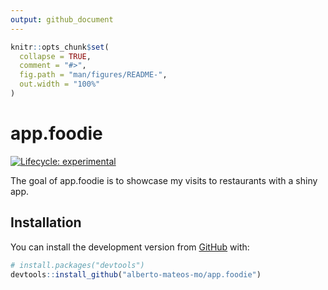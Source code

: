 ```yaml
---
output: github_document
---
```


<!-- README.md is generated from README.Rmd. Please edit that file -->

```r
knitr::opts_chunk$set(
  collapse = TRUE,
  comment = "#>",
  fig.path = "man/figures/README-",
  out.width = "100%"
)
```

# app.foodie

<!-- badges: start -->
[![Lifecycle: experimental](https://img.shields.io/badge/lifecycle-experimental-orange.svg)](https://www.tidyverse.org/lifecycle/#experimental)
<!-- badges: end -->

The goal of app.foodie is to showcase my visits to restaurants with a shiny app.

## Installation

You can install the development version from [GitHub](https://github.com/) with:

``` r
# install.packages("devtools")
devtools::install_github("alberto-mateos-mo/app.foodie")
```

